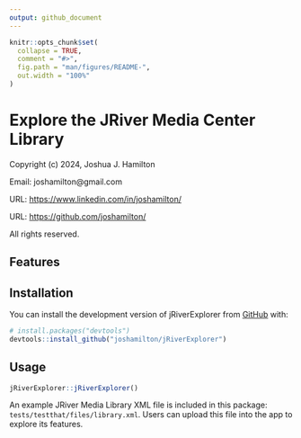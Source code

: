 ```yaml
---
output: github_document
---
```


<!-- README.md is generated from README.Rmd. Please edit that file -->

```r
knitr::opts_chunk$set(
  collapse = TRUE,
  comment = "#>",
  fig.path = "man/figures/README-",
  out.width = "100%"
)
```

# Explore the JRiver Media Center Library

Copyright (c) 2024, Joshua J. Hamilton

Email: joshamilton@gmail.com

URL: [https://www.linkedin.com/in/joshamilton/](https://www.linkedin.com/in/joshamilton/)

URL: [https://github.com/joshamilton/](https://github.com/joshamilton/)

All rights reserved.

## Features

## Installation

You can install the development version of jRiverExplorer from [GitHub](https://github.com/) with:

``` r
# install.packages("devtools")
devtools::install_github("joshamilton/jRiverExplorer")
```

## Usage

``` r
jRiverExplorer::jRiverExplorer()
```

An example JRiver Media Library XML file is included in this package: `tests/testthat/files/library.xml`. Users can upload this file into the app to explore its features.
